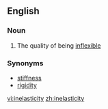 ==English==

===Noun===
{{en-noun|-}}

# The quality of being [[inflexible]]

===Synonyms===
* [[stiffness]]
* [[rigidity]]

[[vi:inelasticity]]
[[zh:inelasticity]]